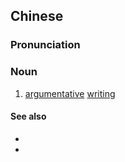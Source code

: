 {{also|议论文}}
==Chinese==
{{zh-forms|s=议论文|type=21}}

===Pronunciation===
{{zh-pron
|m=yìlùnwén
|cat=n
}}

===Noun===
{{zh-noun}}

# [[argumentative]] [[writing]]

====See also====
* {{zh-l|抒情文}}
* {{zh-l|應用文}}